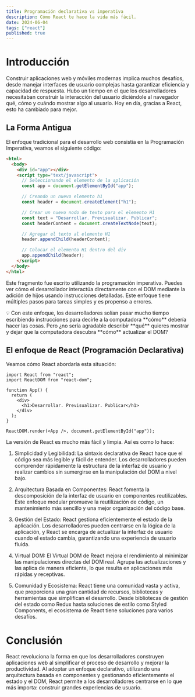 ```yaml
---
title: Programación declarativa vs imperativa
description: Cómo React te hace la vida más fácil.
date: 2024-06-04
tags: ["react"]
published: true
---
```


# Introducción

Construir aplicaciones web y móviles modernas implica muchos desafíos, desde manejar interfaces de usuario complejas hasta garantizar eficiencia y capacidad de respuesta. Hubo un tiempo en el que los desarrolladores necesitaban construir la interacción del usuario diciéndole al navegador qué, cómo y cuándo mostrar algo al usuario. Hoy en día, gracias a React, esto ha cambiado para mejor.

## La Forma Antigua

El enfoque tradicional para el desarrollo web consistía en la Programación Imperativa, veamos el siguiente código:

```html
<html>
  <body>
    <div id="app"></div>
    <script type="text/javascript">
      // Seleccionando el elemento de la aplicación
      const app = document.getElementById("app");

      // Creando un nuevo elemento h1
      const header = document.createElement("h1");

      // Crear un nuevo nodo de texto para el elemento H1
      const text = "Desarrollar. Previsualizar. Publicar";
      const headerContent = document.createTextNode(text);

      // Agregar el texto al elemento H1
      header.appendChild(headerContent);

      // Colocar el elemento H1 dentro del div
      app.appendChild(header);
    </script>
  </body>
</html>
```

Este fragmento fue escrito utilizando la programación imperativa. Puedes ver cómo el desarrollador interactúa directamente con el DOM mediante la adición de hijos usando instrucciones detalladas. Este enfoque tiene múltiples pasos para tareas simples y es propenso a errores.

<aside>
  💡 Con este enfoque, los desarrolladores solían pasar mucho tiempo escribiendo
  instrucciones para decirle a la computadora **cómo** debería hacer las cosas.
  Pero ¿no sería agradable describir **qué** quieres mostrar y dejar que la
  computadora descubra **cómo** actualizar el DOM?
</aside>

## El enfoque de React (Programación Declarativa)

Veamos cómo React abordaría esta situación:

```tsx
import React from "react";
import ReactDOM from "react-dom";

function App() {
  return (
    <div>
      <h1>Desarrollar. Previsualizar. Publicar</h1>
    </div>
  );
}

ReactDOM.render(<App />, document.getElementById("app"));
```

La versión de React es mucho más fácil y limpia. Así es como lo hace:

1. Simplicidad y Legibilidad: La sintaxis declarativa de React hace que el código sea más legible y fácil de entender. Los desarrolladores pueden comprender rápidamente la estructura de la interfaz de usuario y realizar cambios sin sumergirse en la manipulación del DOM a nivel bajo.

2. Arquitectura Basada en Componentes: React fomenta la descomposición de la interfaz de usuario en componentes reutilizables. Este enfoque modular promueve la reutilización de código, un mantenimiento más sencillo y una mejor organización del código base.

3. Gestión del Estado: React gestiona eficientemente el estado de la aplicación. Los desarrolladores pueden centrarse en la lógica de la aplicación, y React se encarga de actualizar la interfaz de usuario cuando el estado cambia, garantizando una experiencia de usuario fluida.

4. Virtual DOM: El Virtual DOM de React mejora el rendimiento al minimizar las manipulaciones directas del DOM real. Agrupa las actualizaciones y las aplica de manera eficiente, lo que resulta en aplicaciones más rápidas y receptivas.

5. Comunidad y Ecosistema: React tiene una comunidad vasta y activa, que proporciona una gran cantidad de recursos, bibliotecas y herramientas que simplifican el desarrollo. Desde bibliotecas de gestión del estado como Redux hasta soluciones de estilo como Styled Components, el ecosistema de React tiene soluciones para varios desafíos.

# Conclusión

React revoluciona la forma en que los desarrolladores construyen aplicaciones web al simplificar el proceso de desarrollo y mejorar la productividad. Al adoptar un enfoque declarativo, utilizando una arquitectura basada en componentes y gestionando eficientemente el estado y el DOM, React permite a los desarrolladores centrarse en lo que más importa: construir grandes experiencias de usuario.
